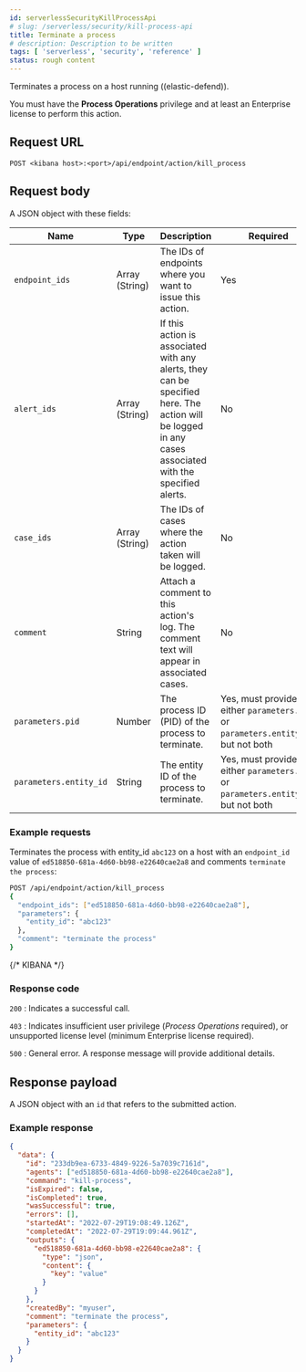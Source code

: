 ```yaml
---
id: serverlessSecurityKillProcessApi
# slug: /serverless/security/kill-process-api
title: Terminate a process
# description: Description to be written
tags: [ 'serverless', 'security', 'reference' ]
status: rough content
---
```


<div id="kill-process-api"></div>

Terminates a process on a host running ((elastic-defend)).

You must have the **Process Operations** <DocLink id="serverlessSecurityEndpointManagementReq">privilege</DocLink> and at least an Enterprise license to perform this action.

## Request URL

`POST <kibana host>:<port>/api/endpoint/action/kill_process`

## Request body

A JSON object with these fields:

| Name | Type | Description | Required |
|---|---|---|---|
| `endpoint_ids` | Array (String) | The IDs of endpoints where you want to issue this action. | Yes |
| `alert_ids` | Array (String) | If this action is associated with any alerts, they can be specified here. The action will be logged in any cases associated with the specified alerts. | No |
| `case_ids` | Array (String) | The IDs of cases where the action taken will be logged. | No |
| `comment` | String | Attach a comment to this action's log. The comment text will appear in associated cases. | No |
| `parameters.pid` | Number | The process ID (PID) of the process to terminate. | Yes, must provide either `parameters.pid` or `parameters.entity_id`, but not both |
| `parameters.entity_id` | String | The entity ID of the process to terminate. | Yes, must provide either `parameters.pid` or `parameters.entity_id`, but not both |

### Example requests

Terminates the process with entity_id `abc123` on a host with an `endpoint_id` value of `ed518850-681a-4d60-bb98-e22640cae2a8` and comments `terminate the process`:

```sh
POST /api/endpoint/action/kill_process
{
  "endpoint_ids": ["ed518850-681a-4d60-bb98-e22640cae2a8"],
  "parameters": {
    "entity_id": "abc123"
  },
  "comment": "terminate the process"
}
```
{/* KIBANA */}

### Response code

`200` 
    : Indicates a successful call.

`403` 
    : 	Indicates insufficient user privilege (*Process Operations* required), or unsupported license level (minimum Enterprise license required).

`500` 
    : 	General error. A response message will provide additional details.

## Response payload

A JSON object with an `id` that refers to the submitted action.

### Example response

```json
{
  "data": {
    "id": "233db9ea-6733-4849-9226-5a7039c7161d",
    "agents": ["ed518850-681a-4d60-bb98-e22640cae2a8"],
    "command": "kill-process",
    "isExpired": false,
    "isCompleted": true,
    "wasSuccessful": true,
    "errors": [],
    "startedAt": "2022-07-29T19:08:49.126Z",
    "completedAt": "2022-07-29T19:09:44.961Z",
    "outputs": {
      "ed518850-681a-4d60-bb98-e22640cae2a8": {
        "type": "json",
        "content": {
          "key": "value"
        }
      }
    },
    "createdBy": "myuser",
    "comment": "terminate the process",
    "parameters": {
      "entity_id": "abc123"
    }
  }
}
```
